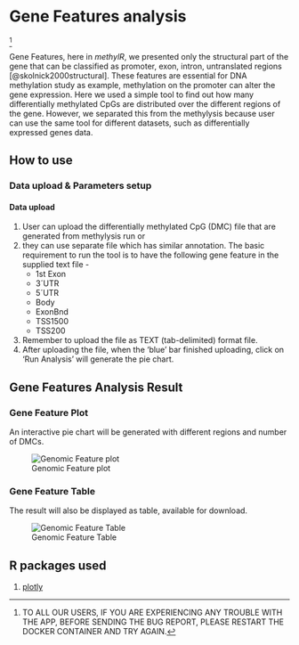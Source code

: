 # Gene Features analysis {#sec-genfeatures}
^[TO ALL OUR USERS, IF YOU ARE EXPERIENCING ANY TROUBLE WITH THE APP, BEFORE SENDING THE BUG REPORT, PLEASE RESTART THE DOCKER CONTAINER AND TRY AGAIN.]

Gene Features, here in *methylR*, we presented only the structural part of the gene that can be classified as promoter, exon, intron, untranslated regions [@skolnick2000structural]. These features are essential for DNA methylation study as example, methylation on the promoter can alter the gene expression. Here we used a simple tool to find out how many differentially methylated CpGs are distributed over the different regions of the gene. However, we separated this from the methylysis because user can use the same tool for different datasets, such as differentially expressed genes data.

## How to use
### Data upload & Parameters setup
#### Data upload
1. User can upload the differentially methylated CpG (DMC) file that are generated from methylysis run or
2. they can use separate file which has similar annotation.
The basic requirement to run the tool is to have the following gene feature in the supplied text file -
    - 1st Exon
    - 3´UTR
    - 5´UTR
    - Body
    - ExonBnd
    - TSS1500
    - TSS200
3. Remember to upload the file as TEXT (tab-delimited) format file.
4. After uploading the file, when the 'blue' bar finished uploading, click on 'Run Analysis' will generate the pie chart.

## Gene Features Analysis Result

### Gene Feature Plot
An interactive pie chart will be generated with different regions and number of DMCs. \

![Genomic Feature plot](images/GeneFea1.png)

### Gene Feature Table
The result will also be displayed as table, available for download. \

![Genomic Feature Table](images/GeneFea2.png)

## R packages used
1. [plotly](https://cran.r-project.org/web/packages/plotly/plotly.pdf)